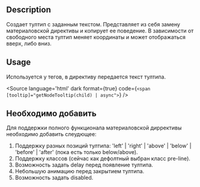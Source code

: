 
<Meta title="Directives/Tooltip"/>

## Description
Создает тултип с заданным текстом. Представляет из себя замену материаловской директивы и копирует ее поведение.
В зависимости от свободного места тултип меняет координаты и может отображаться вверх, либо вниз.

## Usage
Используется у тегов, в директиву передается текст тултипа.

<Source
  language='html'
  dark
  format={true}
  code={`
    <span [tooltip]="getNodeTooltip(child) | async">
  `}
/>

## Необходимо добавить
Для поддержки полного функционала материаловской диррективы необходимо добавить слеудющее:

1. Поддержку разных позиций тултипа: 'left' | 'right' | 'above' | 'below' | 'before' | 'after' (пока есть только below/above).
2. Поддержку классов (сейчас как дефолтный выбран класс pre-line).
3. Возможность задать delay перед появление тултипа.
4. Небольшую анимацию перед закрытием тултипа.
5. Возможность задать disabled.
